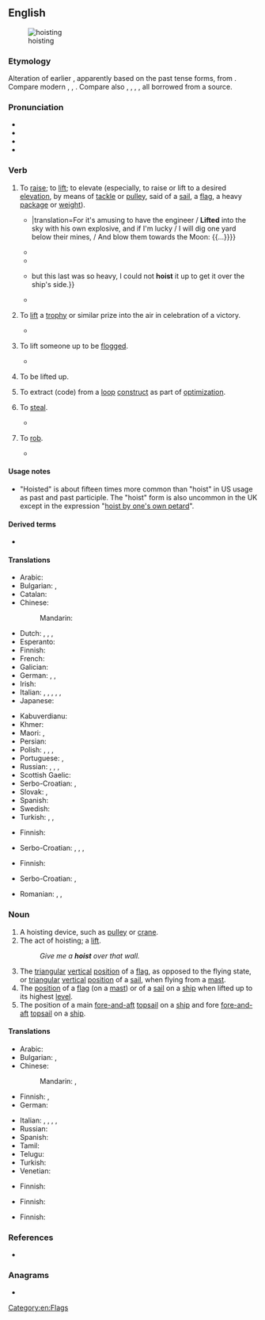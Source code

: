 {{also|host}}
==English==
[[File:Transporting a horse on the deck of the mail steamer DORA, ca 1912 (THWAITES 167).jpeg|thumb|right|hoisting]]

===Etymology===
Alteration of earlier {{m|en|hoise|t=to hoist}}, apparently based on the past tense forms, from {{bor|en|dum|hisen|t=to hoist}}. Compare modern {{cog|nl|hijsen|t=to hoist}}, {{cog|de|hissen|t=to hoist}}, {{cog|da|hejse|t=to hoist}}. Compare also {{cog|fr|hisser|t=to hoist}}, {{cog|ca|hissar|t=to hoist}}, {{cog|it|issare|t=to hoist}}, {{cog|scn|jisari|t=to hoist}}, all borrowed from a {{der|en|gem}} source.

===Pronunciation===
* {{IPA|en|/hɔɪst/}}
* {{audio|en|en-us-hoist.ogg|Audio (US)}}
* {{hyphenation|en|hoist}}
* {{rhymes|en|ɔɪst|s=1}}

===Verb===
{{en-verb|past2=hoist}}

# {{lb|en|transitive}} To [[raise]]; to [[lift]]; to elevate (especially, to raise or lift to a desired [[elevation]], by means of [[tackle]] or [[pulley]], said of a [[sail]], a [[flag]], a heavy [[package]] or [[weight]]).
#* {{RQ:Shakespeare Hamlet Q1-2|version=Q2|act=III|scene=iv|page=70|passage=For tis the ſport to haue the enginer / '''Hoiſt''' with his ovvne [[petard|petar]], an't ſhall goe hard / But I vvill delue one yeard belovve their mines, / And blovve them at the Moone: {{...}}|translation=For it's amusing to have the engineer / '''Lifted''' into the sky with his own explosive, and if I'm lucky / I will dig one yard below their mines, / And blow them towards the Moon: {{...}}}}
#* {{quote-book|en|1725|{{w|Alexander Pope}}|The Odyssey|by=Homer|passage=They land my goods, and '''hoist''' my flying sails.}}
#* {{quote-book|en|1675|Robert South|Sermons Preached upon Several Occasions|year_published=1866|chapter=Sermon XI. Of the odious Sin of Ingratitude|month=October 17|passage=[Abasalom's] ambition would needs be fingering the sceptre, and '''hoisting''' him into his father's throne}}
#* {{RQ:Defoe Robinson Crusoe|passage={{...}} but this last was so heavy, I could not '''hoist''' it up to get it over the ship's side.}}
#* {{RQ:Stevenson Treasure Island|text=Between us, with much trouble, we managed to '''hoist''' him upstairs, and laid him on his bed, where his head fell back on the pillow, as if he were almost fainting.}}
# {{lb|en|transitive|sport|often|figurative}} To [[lift]] a [[trophy]] or similar prize into the air in celebration of a victory.
#* {{quote-journal
|en
|date=October 23, 2011
|author=Tom Fordyce
|title=2011 Rugby World Cup final: New Zealand 8-7 France
|work=BBC Sport
|url=http://news.bbc.co.uk/sport2/hi/rugby_union/15405316.stm
|page=
|passage=And when skipper Richie McCaw '''hoisted''' the Webb Ellis Trophy high into the night, a quarter of a century of hurt was blown away in an explosion of fireworks and cheering.}}
# {{lb|en|transitive|historical}} To lift someone up to be [[flog|flogged]].
#* {{quote-book|en|1881|H.C. Leonard|A Translation of the Anglo-Saxon Version of St. Mark’s Gospel||83|Again Pilatus answered them, What shall I do to the Jew’s king? They again cried out and said, '''Hoist''' him! Then said Pilatus, What evil did he? They so much the more cried, '''Hoist''' him!|url=https://books.google.com/books?id=zqcCAAAAQAAJ&pg=PA83}}
# {{lb|en|intransitive}} To be lifted up.
# {{lb|en|transitive|comptheory}} To extract (code) from a [[loop]] [[construct]] as part of [[optimization]].
# {{lb|en|transitive|slang}} To [[steal]].
#* {{quote-book|en|2006|Margaret Atwood|The Tent|passage=When you’ve reached neutral territory, when you’ve stashed the loot '''hoisted''' from the warlord’s mansion – well, he didn't have much use for it any more, did he?}}
# {{lb|en|transitive|slang}} To [[rob]].
#* {{quote-book|en|1948|Leslie Charteris|Saint Errant||103|Why, it was nothing to travel about the country with fifty grand worth of ice on me. Suppose I hadn’t packed a roscoe—hell, I’d of been '''hoisted''' once a week!}}

====Usage notes====
* "Hoisted" is about fifteen times more common than "hoist" in US usage as past and past participle. The "hoist" form is also uncommon in the UK except in the expression "[[hoist by one's own petard]]".

====Derived terms====
* {{l|en|hoist with one's own petard}}

====Translations====
{{trans-top|transitive: to raise; to lift; to elevate}}
* Arabic: {{t+|ar|رَفَعَ|m}}
* Bulgarian: {{t+|bg|вдигам}}, {{t+|bg|издигам}}
* Catalan: {{t+|ca|hissar}}
* Chinese:
*: Mandarin: {{t+|cmn|提升|tr=tíshēng|sc=Hani}}
* Dutch: {{t+|nl|optillen}}, {{t+|nl|hijsen}}, {{t+|nl|ophijsen}}, {{t|nl|opgetrokken worden}}
* Esperanto: {{t|eo|hisi}}
* Finnish: {{t+|fi|nostaa}}
* French: {{t+|fr|hisser}}
* Galician: {{t+|gl|izar}}
* German: {{t+|de|hochziehen}}, {{t+|de|hissen}} {{qualifier|sail, flag}}, {{t+|de|hieven}} {{qualifier|heavy weight}}
* Irish: {{t|ga|tóg}}
* Italian: {{t+|it|elevare}}, {{t+|it|alzare}}, {{t+|it|issare}}, {{t+|it|innalzare}}, {{t+|it|sollevare}}, {{t+|it|brandire}}
* Japanese: {{t+|ja|持ち上げる|tr=もちあげる, mochiageru|sc=Jpan}}
{{trans-mid}}
* Kabuverdianu: {{t|kea|isa}}
* Khmer: {{t+|km|ស្ទូច}}
* Maori: {{t|mi|whakaara}}, {{t|mi|huti}} {{qualifier|a flag}}
* Persian: {{t|fa|هچ کردن|tr=hač kardan|sc=fa-Arab}}
* Polish: {{t+|pl|podnosić|impf}}, {{t+|pl|podnieść|pf}}, {{t+|pl|wciągać|impf}}, {{t+|pl|wciągnąć|pf}}
* Portuguese: {{t+|pt|içar}}, {{t+|pt|hastear}}
* Russian: {{t+|ru|поднима́ть|impf}}, {{t+|ru|подня́ть|pf}}, {{t+|ru|водружа́ть|impf}}, {{t+|ru|водрузи́ть|pf}} {{qualifier|esp. flags}}
* Scottish Gaelic: {{t|gd|tog}}
* Serbo-Croatian: {{t+|sh|uzdignuti}}, {{t|sh|уздигнути}}
* Slovak: {{t|sk|vztýčiť}}, {{t|sk|zdvihnúť}}
* Spanish: {{t+|es|izar}}
* Swedish: {{t+|sv|hissa}}
* Turkish: {{t|tr|yukarı çekmek}}, {{t+|tr|çekmek}} {{qualifier|flag}}, {{t+|tr|kaldırmak}} {{qualifier|weight etc.}}
{{trans-bottom}}

{{trans-top|transitive: to lift someone up to be flogged}}
* Finnish: {{t+|fi|nostaa}}
{{trans-mid}}
* Serbo-Croatian: {{t+|sh|podignuti}}, {{t|sh|подигнути}}, {{t+|sh|pridignuti}}, {{t|sh|придигнути}}
{{trans-bottom}}

{{trans-top|intransitive: to be lifted up}}
* Finnish: {{t+|fi|nousta}}
{{trans-mid}}
* Serbo-Croatian: {{t+|sh|podnimiti}}, {{t|sh|поднимити}}
{{trans-bottom}}

{{checktrans-top}}
* Romanian: {{t+check|ro|ridica|alt=a ridica}} <!-- was "a [[ridica]]" -->, {{t-check|ro|pozitiona|alt=a pozitiona}} <!-- was "a [[pozitiona]]" - assumed inflected form or vocalised spelling; please verify if linking is acceptable. see [[User:Kephir/gadgets/xte#Translation_fixing]] -->, {{t-check|ro|[[cu]] [[ajutorul]] [[unui]] [[dispozitiv]] [[de]] [[ridicat]]}} <!-- was "cu ajutorul unui dispozitiv de ridicat" - assumed sum-of-parts; if an idiom, remove the wikilinks to the individual words. see [[User:Kephir/gadgets/xte#Translation_fixing]] -->
{{trans-mid}}
{{trans-bottom}}

===Noun===
{{en-noun}}

# A hoisting device, such as [[pulley]] or [[crane]].
# The act of hoisting; a [[lift]].
#: ''Give me a '''hoist''' over that wall.''
# The [[triangular]] [[vertical]] [[position]] of a [[flag]], as opposed to the flying state, or [[triangular]] [[vertical]] [[position]] of a [[sail]], when flying from a [[mast]].
# The [[position]] of a [[flag]] (on a [[mast]]) or of a [[sail]] on a [[ship]] when lifted up to its highest [[level]].
# The position of a main [[fore-and-aft]] [[topsail]] on a [[ship]] and fore [[fore-and-aft]] [[topsail]] on a [[ship]].

====Translations====
{{trans-top|hoisting device}}
* Arabic: {{t|ar|رَافِعَة|f}}
* Bulgarian: {{t+|bg|елеватор|m}}, {{t+|bg|подемник|m}}
* Chinese:
*: Mandarin: {{t+|cmn|葫芦}}, {{t+|cmn|卷扬机}}
* Finnish: {{t+|fi|nostolaite}}, {{t+|fi|nosturi}}
* German: {{t+|de|Hebezeug|n}}
{{trans-mid}}
* Italian: {{t+|it|paranco|m}}, {{t+|it|puleggia|f}}, {{t+|it|carrucola|f}}, {{t+|it|gru|f}}, {{t+|it|elevatore|m}}
* Russian: {{t+|ru|подъёмник}}
* Spanish: {{t+|es|aparejo|m}}
* Tamil: {{t-needed|ta}}
* Telugu: {{t-needed|te}}
* Turkish: {{t+|tr|lift}}
* Venetian: {{t+|vec|taja|f}}
{{trans-bottom}}

{{trans-top|perpendicular height of a flag}}
* Finnish: {{t+|fi|korkeus}}
{{trans-mid}}
{{trans-bottom}}

{{trans-top|vertical edge of a flag which is next to the staff}}
* Finnish: {{t|fi|tangonreuna}}
{{trans-mid}}
{{trans-bottom}}

{{trans-top|height of a fore-and-aft sail, next the mast or stay}}
* Finnish: {{t|fi|etuliikki}}
{{trans-mid}}
{{trans-bottom}}

===References===
* {{pedia}}

===Anagrams===
* {{anagrams|en|a=hiost|histo|histo-|hoits|shito}}

[[Category:en:Flags]]